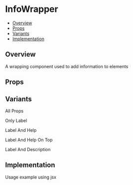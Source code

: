 
<Meta of={InfoWrapper} />

# InfoWrapper

- [Overview](#overview)
- [Props](#props)
- [Variants](#variants)
- [Implementation](#implementation)

## Overview

A wrapping component used to add information to elements

<Canvas of={InfoWrapper.ExampleUsage} />

## Props

<Controls />

## Variants

All Props

<Canvas of={InfoWrapper.AllProps} />

Only Label

<Canvas of={InfoWrapper.Label} />

Label And Help

<Canvas of={InfoWrapper.LabelAndHelp} />

Label And Help On Top

<Canvas of={InfoWrapper.LabelAndHelpOnTop} />

Label And Description

<Canvas of={InfoWrapper.LabelAndDescription} />

## Implementation

Usage example using jsx

```jsx
const Form: FC = () => {
  return
      <InfoWrapper
        label="Username"
        htmlFor="username"
        description="You cannot change this later"
        helpIcon
        helpText="Cannot contain spaces"
      >
        <input
          className="h-8 px-2 rounded-md outline outline-1 border-colour-onSurface-outline dark:border-colour-onSurface-outline-dark"
          id="username"
          type="text"
          placeholder="Username"
        />
      </InfoWrapper>
};
```
